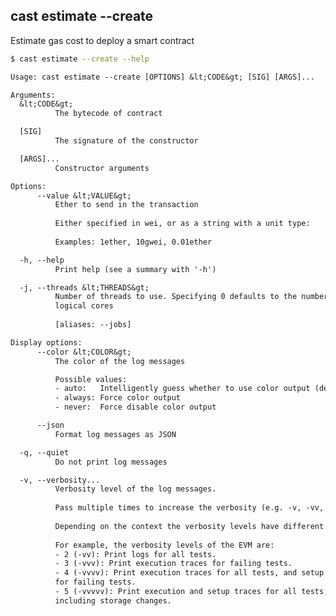 ## cast estimate --create

Estimate gas cost to deploy a smart contract

```bash
$ cast estimate --create --help
```

```txt
Usage: cast estimate --create [OPTIONS] &lt;CODE&gt; [SIG] [ARGS]...

Arguments:
  &lt;CODE&gt;
          The bytecode of contract

  [SIG]
          The signature of the constructor

  [ARGS]...
          Constructor arguments

Options:
      --value &lt;VALUE&gt;
          Ether to send in the transaction
          
          Either specified in wei, or as a string with a unit type:
          
          Examples: 1ether, 10gwei, 0.01ether

  -h, --help
          Print help (see a summary with '-h')

  -j, --threads &lt;THREADS&gt;
          Number of threads to use. Specifying 0 defaults to the number of
          logical cores
          
          [aliases: --jobs]

Display options:
      --color &lt;COLOR&gt;
          The color of the log messages

          Possible values:
          - auto:   Intelligently guess whether to use color output (default)
          - always: Force color output
          - never:  Force disable color output

      --json
          Format log messages as JSON

  -q, --quiet
          Do not print log messages

  -v, --verbosity...
          Verbosity level of the log messages.
          
          Pass multiple times to increase the verbosity (e.g. -v, -vv, -vvv).
          
          Depending on the context the verbosity levels have different meanings.
          
          For example, the verbosity levels of the EVM are:
          - 2 (-vv): Print logs for all tests.
          - 3 (-vvv): Print execution traces for failing tests.
          - 4 (-vvvv): Print execution traces for all tests, and setup traces
          for failing tests.
          - 5 (-vvvvv): Print execution and setup traces for all tests,
          including storage changes.
```